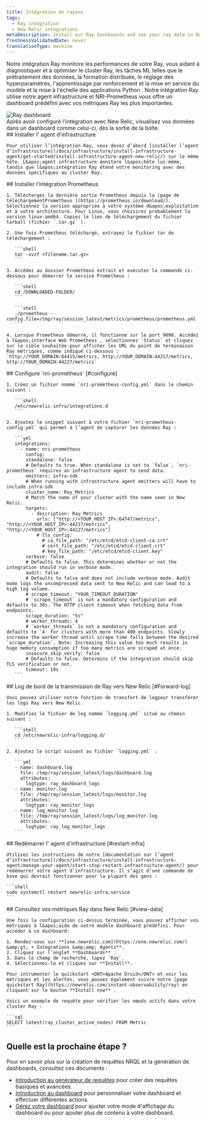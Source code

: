 ```yaml
---
title: Intégration de rayons
tags:
  - Ray integration
  - New Relic integrations
metaDescription: Install our Ray dashboards and see your ray data in New Relic.
freshnessValidatedDate: never
translationType: machine
---
```


Notre intégration Ray monitore les performances de votre Ray, vous aidant à diagnostiquer et à optimiser le cluster Ray, les tâches ML telles que le prétraitement des données, la formation distribuée, le réglage des hyperparamètres, l&apos;apprentissage par renforcement et la mise en service du modèle et la mise à l&apos;échelle des applications Python . Notre intégration Ray utilise notre agent infrastructure et NRI-Prometheus vous offre un dashboard prédéfini avec vos métriques Ray les plus importantes.

<img src="/images/infrastructure_screenshot-full_ray-dashboard.webp" title="Ray dashboard" alt="Ray dashboard" />

<figcaption>
  Après avoir configuré l&apos;intégration avec New Relic, visualisez vos données dans un dashboard comme celui-ci, dès la sortie de la boîte.
</figcaption>

<Steps>
  <Step>
    ## Installer l&apos; agent d&apos;infrastructure

    Pour utiliser l’intégration Ray, vous devez d’abord [installer l’agent d’infrastructure](/docs/infrastructure/install-infrastructure-agent/get-started/install-infrastructure-agent-new-relic/) sur le même hôte. L&apos;agent infrastructure monitore l&apos;hôte lui-même, tandis que l&apos;intégration Ray étend votre monitoring avec des données spécifiques au cluster Ray.
  </Step>

  <Step>
    ## Installer l&apos;intégration Prometheus

    1. Téléchargez la dernière sortie Prometheus depuis la [page de téléchargementPrometheus ](https://prometheus.io/download/). Sélectionnez la version appropriée à votre système d&apos;exploitation et à votre architecture. Pour Linux, vous choisirez probablement la version linux-amd64. Copiez le lien de téléchargement du fichier tarball (fichier `.tar.gz` ).

    2. Une fois Prometheus téléchargé, extrayez le fichier tar de téléchargement :

       ```shell
       tar -xvzf <filename.tar.gz>
       ```

    3. Accédez au dossier Prometheus extrait et exécutez la commande ci-dessous pour démarrer le service Prometheus :

       ```shell
       cd /DOWNLOADED-FOLDER/
       ```

       ```shell
       ./prometheus --config.file=/tmp/ray/session_latest/metrics/prometheus/prometheus.yml
       ```

    4. Lorsque Prometheus démarre, il fonctionne sur le port 9090. Accédez à l&apos;interface Web Prometheus , sélectionnez `Status` et cliquez sur la cible souhaitée pour afficher les URL du point de terminaison Ray métriques, comme indiqué ci-dessous : `http://YOUR_DOMAIN:64415/metrics, http://YOUR_DOMAIN:44217/metrics, http://YOUR_DOMAIN:44227/metrics`
  </Step>

  <Step>
    ## Configure `nri-prometheus` [#configure]

    1. Créez un fichier nommé `nri-prometheus-config.yml` dans le chemin suivant :

       ```shell
       /etc/newrelic-infra/integrations.d
       ```

    2. Ajoutez le snippet suivant à votre fichier `nri-prometheus-config.yml` qui permet à l’agent de capturer les données Ray :

       ```yml
       integrations:
         - name: nri-prometheus
           config:
           standalone: false
           # Defaults to true. When standalone is set to `false`, `nri-prometheus` requires an infrastructure agent to send data.
           emitters: infra-sdk
           # When running with infrastructure agent emitters will have to include infra-sdk
           cluster_name: Ray_Metrics
           # Match the name of your cluster with the name seen in New Relic. 
           targets:
             - description: Ray_Metrics
               urls: ["http://<YOUR_HOST_IP>:64747/metrics", "http://<YOUR_HOST_IP>:44217/metrics", "http://<YOUR_HOST_IP>:44227/metrics"]
               # tls_config:
                 # ca_file_path: "/etc/etcd/etcd-client-ca.crt"
                 # cert_file_path: "/etc/etcd/etcd-client.crt"
                 # key_file_path: "/etc/etcd/etcd-client.key"
           verbose: false
           # Defaults to false. This determines whether or not the integration should run in verbose mode.
           audit: false
           # Defaults to false and does not include verbose mode. Audit mode logs the uncompressed data sent to New Relic and can lead to a high log volume.
           # scrape_timeout: "YOUR_TIMEOUT_DURATION"
           # `scrape_timeout` is not a mandatory configuration and defaults to 30s. The HTTP client timeout when fetching data from endpoints.
           scrape_duration: "5s"
           # worker_threads: 4
           # `worker_threads` is not a mandatory configuration and defaults to `4` for clusters with more than 400 endpoints. Slowly increase the worker thread until scrape time falls between the desired `scrape_duration`. Note: Increasing this value too much results in huge memory consumption if too many metrics are scraped at once.
           insecure_skip_verify: false
           # Defaults to false. Determins if the integration should skip TLS verification or not.
           timeout: 10s
       ```
  </Step>

  <Step>
    ## Log de bord de la transmission de Ray vers New Relic [#Forward-log]

    Vous pouvez utiliser notre fonction de transfert de logpour transférer les logs Ray vers New Relic.

    1. Modifiez le fichier de log nommé `logging.yml` situé au chemin suivant :

       ```shell
       cd /etc/newrelic-infra/logging.d/
       ```

    2. Ajoutez le script suivant au fichier `logging.yml` :

       ```yml
       - name: dashboard.log
         file: /tmp/ray/session_latest/logs/dashboard.log
         attributes:
           logtype: ray_dashboard_logs
       - name: monitor.log
         file: /tmp/ray/session_latest/logs/monitor.log
         attributes:
           logtype: ray_monitor_logs
       - name: log_monitor.log
         file: /tmp/ray/session_latest/logs/log_monitor.log
         attributes:
           logtype: ray_log_monitor_logs
       ```
  </Step>

  <Step>
    ## Redémarrer l&apos; agent d&apos;infrastructure [#restart-infra]

    Utilisez les instructions de notre [documentation sur l’agent d’infrastructure](/docs/infrastructure/install-infrastructure-agent/manage-your-agent/start-stop-restart-infrastructure-agent/) pour redémarrer votre agent d’infrastructure. Il s’agit d’une commande de base qui devrait fonctionner pour la plupart des gens :

    ```shell
    sudo systemctl restart newrelic-infra.service
    ```
  </Step>

  <Step>
    ## Consultez vos métriques Ray dans New Relic [#view-data]

    Une fois la configuration ci-dessus terminée, vous pouvez afficher vos métriques à l&apos;aide de notre modèle dashboard prédéfini. Pour accéder à ce dashboard:

    1. Rendez-vous sur **[one.newrelic.com](https://one.newrelic.com/) &amp;gt; + Integrations &amp;amp; Agents**.
    2. Cliquez sur l’onglet **Dashboards** .
    3. Dans le champ de recherche, tapez `Ray`.
    4. Sélectionnez-le et cliquez sur **Install**.

    Pour intrumenter le quickstart <DNT>Apache Druid</DNT> et voir les métriques et les alertes, vous pouvez également suivre notre [page quickstart Ray](https://newrelic.com/instant-observability/ray) en cliquant sur le bouton **Install now** .

    Voici un exemple de requête pour vérifier les nœuds actifs dans votre cluster Ray :

    ```sql
    SELECT latest(ray_cluster_active_nodes) FROM Metric
    ```
  </Step>
</Steps>

## Quelle est la prochaine étape ?

Pour en savoir plus sur la création de requêtes NRQL et la génération de dashboards, consultez ces documents :

* [Introduction au générateur de requêtes](/docs/query-your-data/explore-query-data/query-builder/introduction-query-builder) pour créer des requêtes basiques et avancées.
* [Introduction au dashboard](/docs/query-your-data/explore-query-data/dashboards/introduction-dashboards) pour personnaliser votre dashboard et effectuer différentes actions.
* [Gérez votre dashboard](/docs/query-your-data/explore-query-data/dashboards/manage-your-dashboard) pour ajuster votre mode d&apos;affichage du dashboard ou pour ajouter plus de contenu à votre dashboard.
